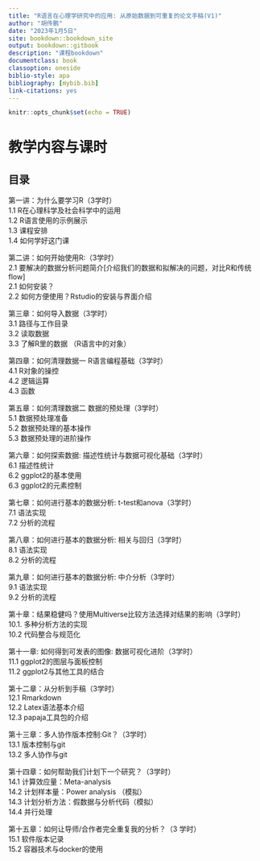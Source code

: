 ```yaml
---
title: "R语言在心理学研究中的应用: 从原始数据到可重复的论文手稿(V1)"
author: "胡传鹏"
date: "2023年1月5日"
site: bookdown::bookdown_site
output: bookdown::gitbook
description: "课程bookdown"
documentclass: book
classoption: oneside
biblio-style: apa
bibliography: [mybib.bib]
link-citations: yes
---
```


```r
knitr::opts_chunk$set(echo = TRUE)
```

# 教学内容与课时{#0-index}

## 目录

第一讲：为什么要学习R（3学时）\
1.1 R在心理科学及社会科学中的运用\
1.2 R语言使用的示例展示\
1.3 课程安排\
1.4 如何学好这门课\

第二讲：如何开始使用R:（3学时）\
2.1 要解决的数据分析问题简介[介绍我们的数据和拟解决的问题，对比R和传统flow]\
2.1 如何安装？\
2.2 如何方便使用？Rstudio的安装与界面介绍\

第三章：如何导入数据（3学时）\
3.1 路径与工作目录\
3.2 读取数据\
3.3 了解R里的数据 （R语言中的对象）\

第四章：如何清理数据一 R语言编程基础（3学时）\
4.1 R对象的操控\
4.2 逻辑运算\
4.3 函数\

第五章：如何清理数据二 数据的预处理（3学时）\
5.1 数据预处理准备\
5.2 数据预处理的基本操作\
5.3 数据预处理的进阶操作\

第六章：如何探索数据: 描述性统计与数据可视化基础（3学时）\
6.1 描述性统计\
6.2 ggplot2的基本使用\
6.3 ggplot2的元素控制\

第七章：如何进行基本的数据分析: t-test和anova（3学时）\
7.1 语法实现\
7.2 分析的流程\

第八章：如何进行基本的数据分析: 相关与回归（3学时）\
8.1 语法实现\
8.2 分析的流程\

第九章：如何进行基本的数据分析: 中介分析（3学时）\
9.1 语法实现\
9.2 分析的流程\

第十章：结果稳健吗？使用Multiverse比较方法选择对结果的影响（3学时）\
10.1. 多种分析方法的实现\
10.2 代码整合与规范化\

第十一章: 如何得到可发表的图像: 数据可视化进阶（3学时）\
11.1 ggplot2的图层与面板控制\
11.2 ggplot2与其他工具的结合\

第十二章：从分析到手稿（3学时）\
12.1 Rmarkdown\
12.2 Latex语法基本介绍\
12.3 papaja工具包的介绍\

第十三章：多人协作版本控制:Git？（3学时）\
13.1 版本控制与git\
13.2 多人协作与git\

第十四章：如何帮助我们计划下一个研究？（3学时）\
14.1 计算效应量：Meta-analysis\
14.2 计划样本量：Power analysis （模拟）\
14.3 计划分析方法：假数据与分析代码（模拟）\
14.4 并行处理\

第十五章：如何让导师/合作者完全重复我的分析？（3 学时）\
15.1 软件版本记录\
15.2 容器技术与docker的使用\
